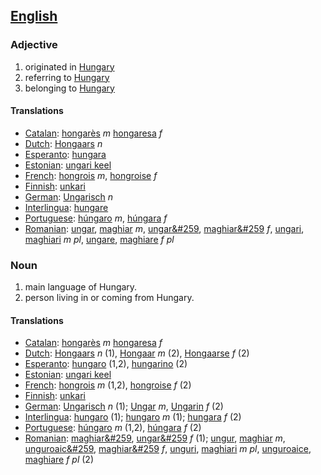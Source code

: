 ==[[English]]==
=== Adjective ===
#originated in [[Hungary]]
#referring to [[Hungary]]
#belonging to [[Hungary]]
====Translations====
*[[Catalan]]: [[hongarès]] ''m'' [[hongaresa]] ''f''
*[[Dutch]]: [[Hongaars]] ''n''
*[[Esperanto]]: [[hungara]]
*[[Estonian]]: [[ungari keel]]
*[[French]]: [[hongrois]] ''m'', [[hongroise]] ''f''
*[[Finnish]]: [[unkari]]
*[[German]]: [[Ungarisch]] ''n''
*[[Interlingua]]: [[hungare]]
*[[Portuguese]]: [[húngaro]] ''m'', [[húngara]] ''f''
*[[Romanian]]: [[ungar]], [[maghiar]] ''m'', [[ungar&#259]], [[maghiar&#259]] ''f'', [[ungari]], [[maghiari]] ''m pl'', [[ungare]], [[maghiare]] ''f pl''

=== Noun ===
#main language of Hungary.
#person living in or coming from Hungary.

====Translations====
*[[Catalan]]: [[hongarès]] ''m'' [[hongaresa]] ''f''
*[[Dutch]]: [[Hongaars]] ''n'' (1), [[Hongaar]] ''m'' (2), [[Hongaarse]] ''f'' (2)
*[[Esperanto]]: [[hungaro]] (1,2), [[hungarino]] (2)
*[[Estonian]]: [[ungari keel]]
*[[French]]: [[hongrois]] ''m'' (1,2), [[hongroise]] ''f'' (2)
*[[Finnish]]: [[unkari]]
*[[German]]: [[Ungarisch]] ''n'' (1); [[Ungar]] ''m'', [[Ungarin]] ''f'' (2)
*[[Interlingua]]: [[hungaro]] (1); [[hungaro]] ''m'' (1); [[hungara]] ''f'' (2)
*[[Portuguese]]: [[húngaro]] ''m'' (1,2), [[húngara]] ''f'' (2)
*[[Romanian]]: [[maghiar&#259]], [[ungar&#259]] ''f'' (1); [[ungur]], [[maghiar]] ''m'', [[unguroaic&#259]], [[maghiar&#259]] ''f'', [[unguri]], [[maghiari]] ''m pl'', [[unguroaice]], [[maghiare]] ''f pl'' (2)